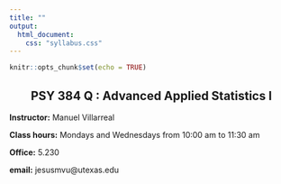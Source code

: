 ```yaml
---
title: ""
output:
  html_document:
    css: "syllabus.css"
---
```


```r
knitr::opts_chunk$set(echo = TRUE)
```

<h2 style="text-align: center;" class="info-general">
PSY 384 Q : Advanced Applied Statistics I
</h2>
  
<p class="info-general">
**Instructor:** Manuel Villarreal
</p>
<p class="info-general">
**Class hours:** Mondays and Wednesdays from 10:00 am to 11:30 am
</p>
<p class="info-general">
**Office:** 5.230
</p>
<p class="info-general">
**email:** jesusmvu@utexas.edu
</p>








